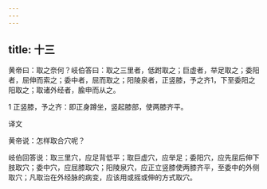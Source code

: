 ```yaml
---
---
---
```

title: 十三
---




黄帝曰：取之奈何？岐伯答曰：取之三里者，低跗取之；巨虚者，举足取之；委阳者，屈伸而索之；委中者，屈而取之；阳陵泉者，正竖膝，予之齐1，下至委阳之阳取之；取诸外经者，腧申而从之。

1 正竖膝，予之齐：即正身蹲坐，竖起膝部，使两膝齐平。

译文

黄帝说：怎样取合穴呢？

岐伯回答说：取三里穴，应足背低平；取巨虚穴，应举足；委阳穴，应先屈后伸下肢取穴；委中穴，应屈膝取穴；阳陵泉穴，应正立竖膝使两膝齐平，至委中的外侧取穴；凡取治在外经脉的病变，应该用或摇或伸的方式取穴。